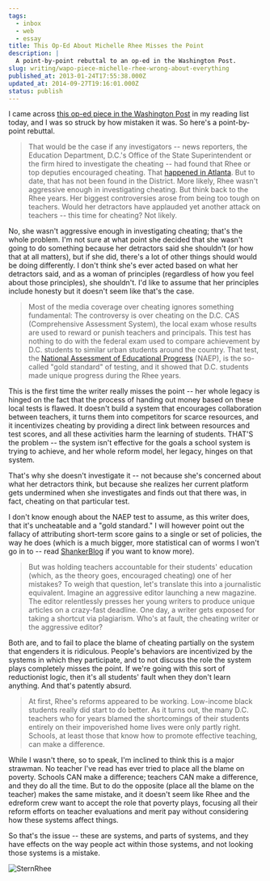 ```yaml
---
tags:
  - inbox
  - web
  - essay
title: This Op-Ed About Michelle Rhee Misses the Point
description: |
  A point-by-point rebuttal to an op-ed in the Washington Post.
slug: writing/wapo-piece-michelle-rhee-wrong-about-everything
published_at: 2013-01-24T17:55:38.000Z
updated_at: 2014-09-27T19:16:01.000Z
status: publish
---
```

I came across [this op-ed piece in the Washington Post](http://www.washingtonpost.com/opinions/rhee-had-her-flaws-but-she-wasnt-a-cheater/2013/01/11/d84c8fa4-5a90-11e2-88d0-c4cf65c3ad15_story.html "Rhee had her flaws, but she wasn't a cheater") in my reading list today, and I was so struck by how mistaken it was. So here's a point-by-point rebuttal.

> That would be the case if any investigators -- news reporters, the Education Department, D.C.'s Office of the State Superintendent or the firm hired to investigate the cheating -- had found that Rhee or top deputies encouraged cheating. That [happened in Atlanta](http://www.washingtonpost.com/blogs/answer-sheet/post/shocking-details-of-atlanta-cheating-scandal/2011/07/06/gIQAQPhY2H_blog.html "Shocking details of Atlanta cheating scandal"). But to date, that has not been found in the District. More likely, Rhee wasn't aggressive enough in investigating cheating. But think back to the Rhee years. Her biggest controversies arose from being too tough on teachers. Would her detractors have applauded yet another attack on teachers -- this time for cheating? Not likely.

No, she wasn't aggressive enough in investigating cheating; that's the whole problem. I'm not sure at what point she decided that she wasn't going to do something because her detractors said she shouldn't (or how that at all matters), but if she did, there's a lot of other things should would be doing differently. I don't think she's ever acted based on what her detractors said, and as a woman of principles (regardless of how you feel about those principles), she shouldn't. I'd like to assume that her principles include honesty but it doesn't seem like that's the case.

> Most of the media coverage over cheating ignores something fundamental: The controversy is over cheating on the D.C. CAS (Comprehensive Assessment System), the local exam whose results are used to reward or punish teachers and principals. This test has nothing to do with the federal exam used to compare achievement by D.C. students to similar urban students around the country. That test, the [National Assessment of Educational Progress](http://nces.ed.gov/nationsreportcard/) (NAEP), is the so-called "gold standard" of testing, and it showed that D.C. students made unique progress during the Rhee years.

This is the first time the writer really misses the point -- her whole legacy is hinged on the fact that the process of handing out money based on these local tests is flawed. It doesn't build a system that encourages collaboration between teachers, it turns them into competitors for scarce resources, and it incentivizes cheating by providing a direct link between resources and test scores, and all these activities harm the learning of students. THAT'S the problem -- the system isn't effective for the goals a school system is trying to achieve, and her whole reform model, her legacy, hinges on that system.

That's why she doesn't investigate it -- not because she's concerned about what her detractors think, but because she realizes her current platform gets undermined when she investigates and finds out that there was, in fact, cheating on that particular test.

I don't know enough about the NAEP test to assume, as this writer does, that it's uncheatable and a "gold standard." I will however point out the fallacy of attributing short-term score gains to a single or set of policies, the way he does (which is a much bigger, more statistical can of worms I won't go in to -- read [ShankerBlog](http://shankerblog.org/ "Shanker Blog") if you want to know more).

> But was holding teachers accountable for their students' education (which, as the theory goes, encouraged cheating) one of her mistakes? To weigh that question, let's translate this into a journalistic equivalent. Imagine an aggressive editor launching a new magazine. The editor relentlessly presses her young writers to produce unique articles on a crazy-fast deadline. One day, a writer gets exposed for taking a shortcut via plagiarism. Who's at fault, the cheating writer or the aggressive editor?

Both are, and to fail to place the blame of cheating partially on the system that engenders it is ridiculous. People's behaviors are incentivized by the systems in which they participate, and to not discuss the role the system plays completely misses the point. If we're going with this sort of reductionist logic, then it's all students' fault when they don't learn anything. And that's patently absurd.

> At first, Rhee's reforms appeared to be working. Low-income black students really did start to do better. As it turns out, the many D.C. teachers who for years blamed the shortcomings of their students entirely on their impoverished home lives were only partly right. Schools, at least those that know how to promote effective teaching, can make a difference.

While I wasn't there, so to speak, I'm inclined to think this is a major strawman. No teacher I've read has ever tried to place all the blame on poverty. Schools CAN make a difference; teachers CAN make a difference, and they do all the time. But to do the opposite (place all the blame on the teacher) makes the same mistake, and it doesn't seem like Rhee and the edreform crew want to accept the role that poverty plays, focusing all their reform efforts on teacher evaluations and merit pay without considering how these systems affect things.

So that's the issue -- these are systems, and parts of systems, and they have effects on the way people act within those systems, and not looking those systems is a mistake.

![SternRhee](https://static.jamesdigioia.com/uploads/2013/01/stern-michelle-rhee.jpg)
